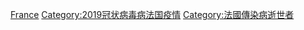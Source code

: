 [[Category:死於2019冠狀病毒病的人|France]]
[[Category:2019冠状病毒病法国疫情|Category:2019冠状病毒病法国疫情]]
[[Category:法國傳染病逝世者|Category:法國傳染病逝世者]]
